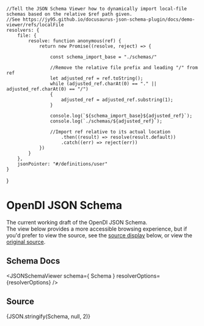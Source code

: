 
    //Tell the JSON Schema Viewer how to dynamically import local-file schemas based on the relative $ref path given.
    //See https://jy95.github.io/docusaurus-json-schema-plugin/docs/demo-viewer/refs/localFile 
    resolvers: {
        file: {
            resolve: function anonymous(ref) {
                return new Promise((resolve, reject) => {

                    const schema_import_base = "./schemas/"

                    //Remove the relative file prefix and leading "/" from ref
                    let adjusted_ref = ref.toString();
                    while (adjusted_ref.charAt(0) == "." || adjusted_ref.charAt(0) == "/")
                    {
                        adjusted_ref = adjusted_ref.substring(1);
                    }

                    console.log(`${schema_import_base}${adjusted_ref}`);
                    console.log(`./schemas/${adjusted_ref}`);
                    
                    //Import ref relative to its actual location
                        .then((result) => resolve(result.default))
                        .catch((err) => reject(err))
                })
            }
        },
        jsonPointer: "#/definitions/user"
    }
}

# OpenDI JSON Schema

The current working draft of the OpenDI JSON Schema.  
The view below provides a more accessible browsing experience, but if you'd prefer to view the source, see the [source display](#source) below, or view the [original source](./schemas/Causal-Decision-Model.json).

## Schema Docs

<JSONSchemaViewer schema={ Schema } resolverOptions={resolverOptions} />

## Source

<CodeBlock language="json" title="OpenDI JSON Schema -- Source">{JSON.stringify(Schema, null, 2)}</CodeBlock>